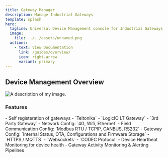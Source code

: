 ```yaml
---
title: Gateway Manager
description: Manage Industrial Gateways
template: splash
hero:
  tagline: Universal Device Management console for Industrial Gateways
  image:
    file: ../../assets/unnamed.png
  actions:
    - text: View Documentation
      link: /guides/overview/
      icon: right-arrow
      variant: primary
---
```



## Device Management Overview

<Image src={dataFlow} alt="A description of my image." /> 

### Features
<CardGrid stagger>
	<Card title="Universal Compatiblility" icon="pencil">
		- Self registeration of gateways
			- `Teltonika`
			- `LogicIO LT Gateway`
			- `3rd Party Gateway`
	</Card>
	<Card title="360° Configurations" icon="add-document">
		- Network Config: `4G, Wifi, Ethernet`
		- Field Communication Config: `Modbus RTU / TCPIP, CANBUS, RS232` 
		- Gateway Config: `Internal Status, OTA, Configurations and Firmware Storage`
	</Card>
	<Card title="Multi-Protocol Integrations" icon="setting">
		- `HTTPS / MQTTS`
		- `Websockets`
		- `CODEC Protocol`
	</Card>
	<Card title="Proactive Monitoring" icon="open-book">
		- Device Heartbeat Monitoring for device health
		- Gateway Activity Monitoring & Alerting Pipelines 
	</Card>
</CardGrid>
